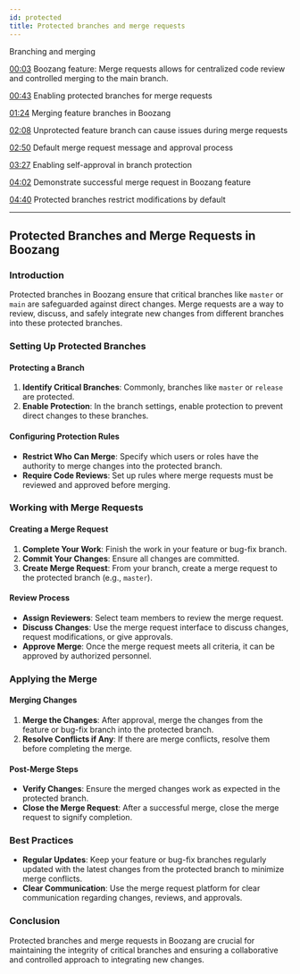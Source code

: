 ```yaml
---
id: protected
title: Protected branches and merge requests
---
```


 
<YouTubeEmbed embedId="8r_QI1OC1ek">Branching and merging</YouTubeEmbed>

[00:03](https://www.youtube.com/watch?v=8r_QI1OC1ek&t=3) Boozang feature: Merge requests allows for centralized code review and controlled merging to the main branch.

[00:43](https://www.youtube.com/watch?v=8r_QI1OC1ek&t=43) Enabling protected branches for merge requests

[01:24](https://www.youtube.com/watch?v=8r_QI1OC1ek&t=84) Merging feature branches in Boozang

[02:08](https://www.youtube.com/watch?v=8r_QI1OC1ek&t=128) Unprotected feature branch can cause issues during merge requests

[02:50](https://www.youtube.com/watch?v=8r_QI1OC1ek&t=170) Default merge request message and approval process

[03:27](https://www.youtube.com/watch?v=8r_QI1OC1ek&t=207) Enabling self-approval in branch protection

[04:02](https://www.youtube.com/watch?v=8r_QI1OC1ek&t=242) Demonstrate successful merge request in Boozang feature

[04:40](https://www.youtube.com/watch?v=8r_QI1OC1ek&t=280) Protected branches restrict modifications by default

-------------------
## Protected Branches and Merge Requests in Boozang

### Introduction
Protected branches in Boozang ensure that critical branches like `master` or `main` are safeguarded against direct changes. Merge requests are a way to review, discuss, and safely integrate new changes from different branches into these protected branches.

### Setting Up Protected Branches

#### Protecting a Branch
1. **Identify Critical Branches**: Commonly, branches like `master` or `release` are protected.
2. **Enable Protection**: In the branch settings, enable protection to prevent direct changes to these branches.

#### Configuring Protection Rules
- **Restrict Who Can Merge**: Specify which users or roles have the authority to merge changes into the protected branch.
- **Require Code Reviews**: Set up rules where merge requests must be reviewed and approved before merging.

### Working with Merge Requests

#### Creating a Merge Request
1. **Complete Your Work**: Finish the work in your feature or bug-fix branch.
2. **Commit Your Changes**: Ensure all changes are committed.
3. **Create Merge Request**: From your branch, create a merge request to the protected branch (e.g., `master`).

#### Review Process
- **Assign Reviewers**: Select team members to review the merge request.
- **Discuss Changes**: Use the merge request interface to discuss changes, request modifications, or give approvals.
- **Approve Merge**: Once the merge request meets all criteria, it can be approved by authorized personnel.

### Applying the Merge

#### Merging Changes
1. **Merge the Changes**: After approval, merge the changes from the feature or bug-fix branch into the protected branch.
2. **Resolve Conflicts if Any**: If there are merge conflicts, resolve them before completing the merge.

#### Post-Merge Steps
- **Verify Changes**: Ensure the merged changes work as expected in the protected branch.
- **Close the Merge Request**: After a successful merge, close the merge request to signify completion.

### Best Practices

- **Regular Updates**: Keep your feature or bug-fix branches regularly updated with the latest changes from the protected branch to minimize merge conflicts.
- **Clear Communication**: Use the merge request platform for clear communication regarding changes, reviews, and approvals.

### Conclusion
Protected branches and merge requests in Boozang are crucial for maintaining the integrity of critical branches and ensuring a collaborative and controlled approach to integrating new changes.


